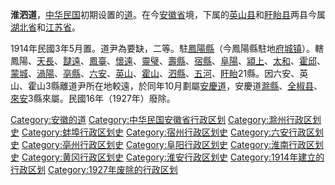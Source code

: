 {{Unreferenced|time=2020-05-30T14:36:47+00:00}}
'''淮泗道'''，[[中华民国|中华民国]]初期设置的[[道_(行政区划)|道]]。在今[[安徽省|安徽省]]境，下属的[[英山县|英山县]]和[[盱眙县|盱眙县]]两县今属[[湖北省|湖北省]]和[[江苏省|江苏省]]。

1914年民國3年5月置。道尹為要缺，二等。駐[[鳳陽縣|鳳陽縣]]（今鳳陽縣駐地[[府城镇_(凤阳县)|府城镇]]）。轄鳳陽、[[天长县|天長]]、[[定远县|靆遠]]、[[凤台县|鳳臺]]、[[怀远县|懷遠]]、[[灵璧县|靈璧]]、[[壽縣|壽縣]]、[[宿縣|宿縣]]、[[阜阳县|阜陽]]、[[颍上县|潁上]]、[[太和县|太和]]、[[霍邱县|霍邱]]、[[蒙城县|蒙城]]、[[渦阳县|渦陽]]、[[亳縣|亳縣]]、[[六安縣|六安]]、[[英山县|英山]]、[[霍山县|霍山]]、[[泗縣|泗縣]]、[[五河县|五河]]、[[盱眙县|盱眙]]21縣。因六安、英山、霍山3縣離道尹所在地較遠，於同年10月劃屬[[安慶道|安慶道]]，安慶道[[滁縣|滁縣]]、[[全椒县|全椒县]]、[[来安县|來安]]3縣來屬。民國16年（1927年）廢除。
 
{{安徽省历史二级政区|nocat}}
[[Category:安徽的道|Category:安徽的道]]
[[Category:中华民国安徽省行政区划|Category:中华民国安徽省行政区划]]
[[Category:滁州行政区划史|Category:滁州行政区划史]]
[[Category:蚌埠行政区划史|Category:蚌埠行政区划史]]
[[Category:宿州行政区划史|Category:宿州行政区划史]]
[[Category:六安行政区划史|Category:六安行政区划史]]
[[Category:亳州行政区划史|Category:亳州行政区划史]]
[[Category:阜阳行政区划史|Category:阜阳行政区划史]]
[[Category:淮南行政区划史|Category:淮南行政区划史]]
[[Category:黄冈行政区划史|Category:黄冈行政区划史]]
[[Category:淮安行政区划史|Category:淮安行政区划史]]
[[Category:1914年建立的行政区划|Category:1914年建立的行政区划]]
[[Category:1927年废除的行政区划|Category:1927年废除的行政区划]]